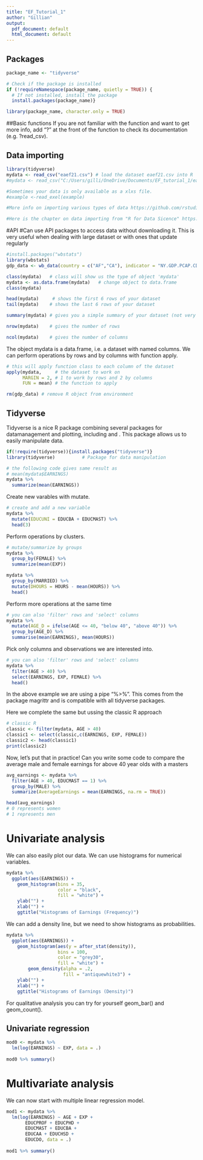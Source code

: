 ```yaml
---
title: "EF_Tutorial_1"
author: "Gillian"
output:
  pdf_document: default
  html_document: default
---
```

## Packages 
```r
package_name <- "tidyverse"

# Check if the package is installed
if (!requireNamespace(package_name, quietly = TRUE)) {
  # If not installed, install the package
  install.packages(package_name)}

library(package_name, character.only = TRUE)
```

##Basic functions 
If you are not familiar with the function and want to get more info, add "?" at the front of the function to check its documentation (e.g. ?read_csv).

## Data importing 
```r
library(tidyverse)
mydata <- read_csv("eaef21.csv") # load the dataset eaef21.csv into R 
#mydata <- read_csv("C:/Users/gilli/OneDrive/Documents/EF_tutorial_1/eaef21.csv")

#Sometimes your data is only available as a xlxs file.
#example <-read_exel(example)

#More info on importing various types of data https://github.com/rstudio/cheatsheets/blob/main/data-import.pdf

#Here is the chapter on data importing from "R for Data Sicence" https://r4ds.had.co.nz/data-import.html
```

#API 
#Can use API packages to access data without downloading it. This is very useful when dealing with large dataset or with ones that update regularly 
```r
#install.packages("wbstats")
library(wbstats)
gdp_data <- wb_data(country = c("AF","CA"), indicator = "NY.GDP.PCAP.CD")
```

```r
class(mydata)   # class will show us the type of object 'mydata'
mydata <- as.data.frame(mydata)   # change object to data.frame
class(mydata)
```

```r
head(mydata)     # shows the first 6 rows of your dataset
tail(mydata)    # shows the last 6 rows of your dataset
```
```r
summary(mydata) # gives you a simple summary of your dataset (not very nice looking)
```

```r
nrow(mydata)    # gives the number of rows
```

```r
ncol(mydata)    # gives the number of columns
```

The object mydata is a data.frame, i.e. a dataset with named columns. We can perform operations by rows and by columns with function apply.
```r
# this will apply function class to each column of the dataset
apply(mydata,     # the dataset to work on
      MARGIN = 2, # 1 to work by rows and 2 by columns
      FUN = mean) # the function to apply
```

```r
rm(gdp_data) # remove R object from environment
```

## Tidyverse
Tidyverse is a nice R package combining several packages for datamanagement and plotting, including \textbf{dplyr} \textbf{tidyr} and \textbf{ggplot2}. This package allows us to easily manipulate data.

```r
if(!require(tidyverse)){install.packages("tidyverse")}
library(tidyverse)          # Package for data manipulation

# the following code gives same result as 
# mean(mydata$EARNINGS)
mydata %>% 
  summarize(mean(EARNINGS))
```

Create new varables with mutate.
```r
# create and add a new variable
mydata %>% 
  mutate(EDUCUNI = EDUCBA + EDUCMAST) %>%
  head(3)
```


Perform operations by clusters.
```r
# mutate/summarize by groups
mydata %>% 
  group_by(FEMALE) %>%
  summarize(mean(EXP))
```
```r
mydata %>% 
  group_by(MARRIED) %>%
  mutate(DHOURS = HOURS - mean(HOURS)) %>%
  head()
```

Perform more operations at the same time
```r
# you can also 'filter' rows and 'select' columns
mydata %>%
  mutate(AGE_D = ifelse(AGE <= 40, "below 40", "above 40")) %>%
  group_by(AGE_D) %>%
  summarise(mean(EARNINGS), mean(HOURS))
```


Pick only columns and observations we are interested into.
```r
# you can also 'filter' rows and 'select' columns
mydata %>% 
  filter(AGE > 40) %>%
  select(EARNINGS, EXP, FEMALE) %>%
  head()
```

In the above example we are using a pipe "%>%". This comes from the package magrittr and is compatible with all tidyverse packages. 

Here we complete the same but ussing the classic R approach
```R
# classic R
classic <- filter(mydata, AGE > 40)
classic1 <- select(classic,c(EARNINGS, EXP, FEMALE))
classic2 <- head(classic1)
print(classic2)
```

Now, let’s put that in practice!
Can you write some code to compare the average male and female earnings for above 40 year olds with a masters 
```r
avg_earnings <- mydata %>%
  filter(AGE > 40, EDUCMAST == 1) %>%
  group_by(MALE) %>%
  summarize(AverageEarnings = mean(EARNINGS, na.rm = TRUE))

head(avg_earnings)
# 0 represents women
# 1 represents men
```

# Univariate analysis

We can also easily plot our data. We can use histograms for numerical variables.
```r
mydata %>% 
  ggplot(aes(EARNINGS)) +
    geom_histogram(bins = 35, 
                   color = "black", 
                   fill = "white") +
    ylab("") + 
    xlab("") +
    ggtitle("Histograms of Earnings (Frequency)")  
```

We can add a density line, but we need to show histograms as probabilities.
```r
mydata %>% 
  ggplot(aes(EARNINGS)) +
    geom_histogram(aes(y = after_stat(density)),
                   bins = 100, 
                   color = "grey30", 
                   fill = "white") +
        geom_density(alpha = .2, 
                     fill = "antiquewhite3") +
    ylab("") + 
    xlab("") +
    ggtitle("Histograms of Earnings (Density)")  
```

For qualitative analysis you can try for yourself geom_bar() and geom_count().

## Univariate regression
```r
mod0 <- mydata %>%
  lm(log(EARNINGS) ~ EXP, data = .)
  
mod0 %>% summary()
```


# Multivariate analysis
We can now start with multiple linear regression model.
```r
mod1 <- mydata %>%
  lm(log(EARNINGS) ~ AGE + EXP + 
       EDUCPROF + EDUCPHD + 
       EDUCMAST + EDUCBA + 
       EDUCAA + EDUCHSD + 
       EDUCDO, data = .)
  
mod1 %>% summary()
```


